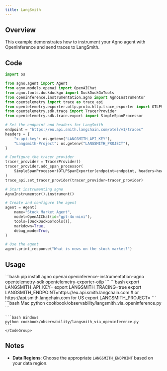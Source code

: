 ```yaml
---
title: LangSmith
---
```


## Overview

This example demonstrates how to instrument your Agno agent with OpenInference and send traces to LangSmith.

## Code

```python
import os

from agno.agent import Agent
from agno.models.openai import OpenAIChat
from agno.tools.duckduckgo import DuckDuckGoTools
from openinference.instrumentation.agno import AgnoInstrumentor
from opentelemetry import trace as trace_api
from opentelemetry.exporter.otlp.proto.http.trace_exporter import OTLPSpanExporter
from opentelemetry.sdk.trace import TracerProvider
from opentelemetry.sdk.trace.export import SimpleSpanProcessor

# Set the endpoint and headers for LangSmith
endpoint = "https://eu.api.smith.langchain.com/otel/v1/traces"
headers = {
    "x-api-key": os.getenv("LANGSMITH_API_KEY"),
    "Langsmith-Project": os.getenv("LANGSMITH_PROJECT"),
}

# Configure the tracer provider
tracer_provider = TracerProvider()
tracer_provider.add_span_processor(
    SimpleSpanProcessor(OTLPSpanExporter(endpoint=endpoint, headers=headers))
)
trace_api.set_tracer_provider(tracer_provider=tracer_provider)

# Start instrumenting agno
AgnoInstrumentor().instrument()

# Create and configure the agent
agent = Agent(
    name="Stock Market Agent",
    model=OpenAIChat(id="gpt-4o-mini"),
    tools=[DuckDuckGoTools()],
    markdown=True,
    debug_mode=True,
)

# Use the agent
agent.print_response("What is news on the stock market?")
```

## Usage

<Steps>
  <Step title="Install Dependencies">
    ```bash
    pip install agno openai openinference-instrumentation-agno opentelemetry-sdk opentelemetry-exporter-otlp
    ```
  </Step>

  <Step title="Set Environment Variables">
    ```bash
    export LANGSMITH_API_KEY=<your-key>
    export LANGSMITH_TRACING=true
    export LANGSMITH_ENDPOINT=https://eu.api.smith.langchain.com  # or https://api.smith.langchain.com for US
    export LANGSMITH_PROJECT=<your-project-name>
    ```
  </Step>

  <Step title="Run the Agent">
    <CodeGroup>
    ```bash Mac
    python cookbook/observability/langsmith_via_openinference.py
    ```

    ```bash Windows
    python cookbook/observability/langsmith_via_openinference.py
    ```
    </CodeGroup>
  </Step>
</Steps>

## Notes

- **Data Regions**: Choose the appropriate `LANGSMITH_ENDPOINT` based on your data region.